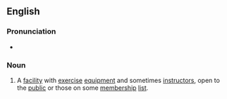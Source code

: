 ==English==
{{wikipedia}}
===Pronunciation===
*{{IPA|/ˈhɛlθ kləb/}}
===Noun===
{{en-noun|sg=[[health]] [[club]]}}
#A [[facility]] with [[exercise]] [[equipment]] and sometimes [[instructor]]s, open to the [[public]] or those on some [[membership]] [[list]].